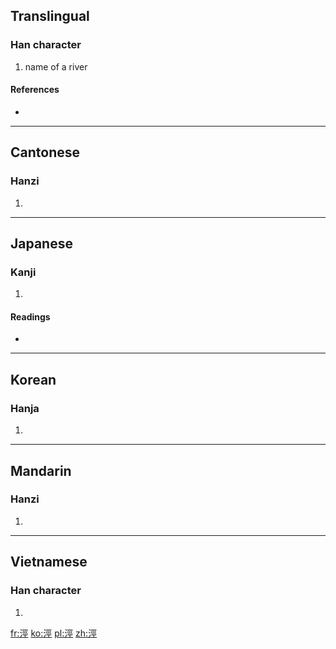 {{also|泾}}
==Translingual==

===Han character===
{{Han char|rn=85|rad=水|as=07|sn=10|four=3111<sub>1</sub>|canj=水一女一 (EMVM)}}

# name of a river

====References====
* {{Han ref|kx=0626.080|dkj=17526|dj=1027.140|hdz=31620.150|uh=6D87|ud=28039|bh=AEF9|bd=44793}}

----

==Cantonese==

===Hanzi===
{{yue-hanzi|jyut=|y=ging1|sim=泾}}

# {{defn|Cantonese|sort=水07}}

----

==Japanese==

===Kanji===
{{ja-kanji|grade=|rs=水07}}

# {{defn|Japanese|sort=水07}}

====Readings====
* {{ja-readings|on=[[てい]] (tei), [[きょう]] (kyō)|kun=[[みぞ]] (mizo)}}

----

==Korean==

===Hanja===
{{ko-hanja|hangeul=경|eumhun=|rv=gyeong|mr=kyŏng|y=kyeng}}

# {{defn|Korean|sort=水07}}

----

==Mandarin==

===Hanzi===
{{cmn-hanzi|sim=泾|pin=[[jīng]] ([[jing1]])|wg=ching<sup>1</sup>}}

# {{defn|Mandarin|sort=水07}}

----

==Vietnamese==

===Han character===
{{vi-hantu|[[kính]], [[kinh]], [[kênh]]|rs=水07}}

# {{defn|Vietnamese|sort=水07}}

[[fr:涇]]
[[ko:涇]]
[[pl:涇]]
[[zh:涇]]